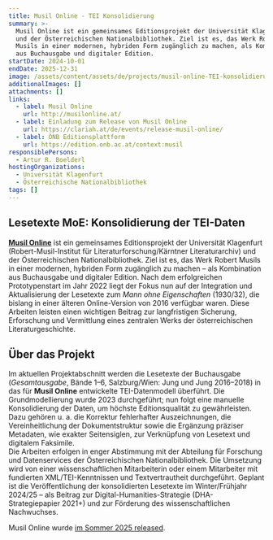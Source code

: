 ```yaml
---
title: Musil Online - TEI Konsolidierung
summary: >-
  Musil Online ist ein gemeinsames Editionsprojekt der Universität Klagenfurt
  und der Österreichischen Nationalbibliothek. Ziel ist es, das Werk Robert
  Musils in einer modernen, hybriden Form zugänglich zu machen, als Kombination
  aus Buchausgabe und digitaler Edition. 
startDate: 2024-10-01
endDate: 2025-12-31
image: /assets/content/assets/de/projects/musil-online-TEI-konsolidierung/image.png
additionalImages: []
attachments: []
links:
  - label: Musil Online
    url: http://musilonline.at/
  - label: Einladung zum Release von Musil Online
    url: https://clariah.at/de/events/release-musil-online/
  - label: ÖNB Editionsplattform
    url: https://edition.onb.ac.at/context:musil
responsiblePersons:
  - Artur R. Boelderl
hostingOrganizations:
  - Universität Klagenfurt
  - Österreichische Nationalbibliothek
tags: []
---
```

## **Lesetexte MoE: Konsolidierung der TEI-Daten**

[**Musil Online**](http://musilonline.at/) ist ein gemeinsames Editionsprojekt der Universität Klagenfurt (Robert-Musil-Institut für Literaturforschung/Kärntner Literaturarchiv) und der Österreichischen Nationalbibliothek. Ziel ist es, das Werk Robert Musils in einer modernen, hybriden Form zugänglich zu machen – als Kombination aus Buchausgabe und digitaler Edition. Nach dem erfolgreichen Prototypenstart im Jahr 2022 liegt der Fokus nun auf der Integration und Aktualisierung der Lesetexte zum *Mann ohne Eigenschaften* (1930/32), die bislang in einer älteren Online-Version von 2016 verfügbar waren. Diese Arbeiten leisten einen wichtigen Beitrag zur langfristigen Sicherung, Erforschung und Vermittlung eines zentralen Werks der österreichischen Literaturgeschichte.

## Über das Projekt

Im aktuellen Projektabschnitt werden die Lesetexte der Buchausgabe (*Gesamtausgabe*, Bände 1–6, Salzburg/Wien: Jung und Jung 2016–2018) in das für **Musil Online** entwickelte TEI-Datenmodell überführt. Die Grundmodellierung wurde 2023 durchgeführt; nun folgt eine manuelle Konsolidierung der Daten, um höchste Editionsqualität zu gewährleisten. Dazu gehören u. a. die Korrektur fehlerhafter Auszeichnungen, die Vereinheitlichung der Dokumentstruktur sowie die Ergänzung präziser Metadaten, wie exakter Seitensiglen, zur Verknüpfung von Lesetext und digitalem Faksimile.\
Die Arbeiten erfolgen in enger Abstimmung mit der Abteilung für Forschung und Datenservices der Österreichischen Nationalbibliothek. Die Umsetzung wird von einer wissenschaftlichen Mitarbeiterin oder einem Mitarbeiter mit fundierten XML/TEI-Kenntnissen und Textvertrautheit durchgeführt. Geplant ist die Veröffentlichung der konsolidierten Lesetexte im Winter/Frühjahr 2024/25 – als Beitrag zur Digital-Humanities-Strategie (DHA-Strategiepapier 2021+) und zur Förderung des wissenschaftlichen Nachwuchses.

Musil Online wurde [im Sommer 2025 released](https://clariah.at/de/events/release-musil-online/).
